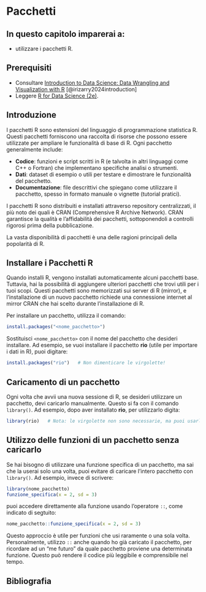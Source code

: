 # Pacchetti {#sec-r-packages}

::: callout-important  
## In questo capitolo imparerai a:  

- utilizzare i pacchetti R.
::: 

::: callout-tip
## Prerequisiti

- Consultare [Introduction to Data Science: Data Wrangling and Visualization with R](https://rafalab.dfci.harvard.edu/dsbook-part-1/) [@irizarry2024introduction]
- Leggere [R for Data Science (2e)](https://r4ds.hadley.nz/).
:::

## Introduzione

I pacchetti R sono estensioni del linguaggio di programmazione statistica R. Questi pacchetti forniscono una raccolta di risorse che possono essere utilizzate per ampliare le funzionalità di base di R. Ogni pacchetto generalmente include:

- **Codice**: funzioni e script scritti in R (e talvolta in altri linguaggi come C++ o Fortran) che implementano specifiche analisi o strumenti.
- **Dati**: dataset di esempio o utili per testare e dimostrare le funzionalità del pacchetto.
- **Documentazione**: file descrittivi che spiegano come utilizzare il pacchetto, spesso in formato manuale o vignette (tutorial pratici).

I pacchetti R sono distribuiti e installati attraverso repository centralizzati, il più noto dei quali è CRAN (Comprehensive R Archive Network). CRAN garantisce la qualità e l’affidabilità dei pacchetti, sottoponendoli a controlli rigorosi prima della pubblicazione. 

La vasta disponibilità di pacchetti è una delle ragioni principali della popolarità di R.


## Installare i Pacchetti R

Quando installi R, vengono installati automaticamente alcuni pacchetti base. Tuttavia, hai la possibilità di aggiungere ulteriori pacchetti che trovi utili per i tuoi scopi. Questi pacchetti sono memorizzati sui server di R (mirror), e l’installazione di un nuovo pacchetto richiede una connessione internet al mirror CRAN che hai scelto durante l'installazione di R.

Per installare un pacchetto, utilizza il comando:

```R
install.packages("<nome_pacchetto>")
```

Sostituisci `<nome_pacchetto>` con il nome del pacchetto che desideri installare. Ad esempio, se vuoi installare il pacchetto **rio** (utile per importare i dati in R), puoi digitare:

```R
install.packages("rio")   # Non dimenticare le virgolette!
```

## Caricamento di un pacchetto

Ogni volta che avvii una nuova sessione di R, se desideri utilizzare un pacchetto, devi caricarlo manualmente. Questo si fa con il comando `library()`. Ad esempio, dopo aver installato **rio**, per utilizzarlo digita:

```R
library(rio)   # Nota: le virgolette non sono necessarie, ma puoi usarle se preferisci.
```

## Utilizzo delle funzioni di un pacchetto senza caricarlo

Se hai bisogno di utilizzare una funzione specifica di un pacchetto, ma sai che la userai solo una volta, puoi evitare di caricare l'intero pacchetto con `library()`. Ad esempio, invece di scrivere:

```R
library(nome_pacchetto)
funzione_specifica(x = 2, sd = 3)
```

puoi accedere direttamente alla funzione usando l’operatore `::`, come indicato di segtuito:

```R
nome_pacchetto::funzione_specifica(x = 2, sd = 3)
```

Questo approccio è utile per funzioni che usi raramente o una sola volta. Personalmente, utilizzo `::` anche quando ho già caricato il pacchetto, per ricordare ad un "me futuro" da quale pacchetto proviene una determinata funzione. Questo può rendere il codice più leggibile e comprensibile nel tempo.


## Bibliografia {.unnumbered}

